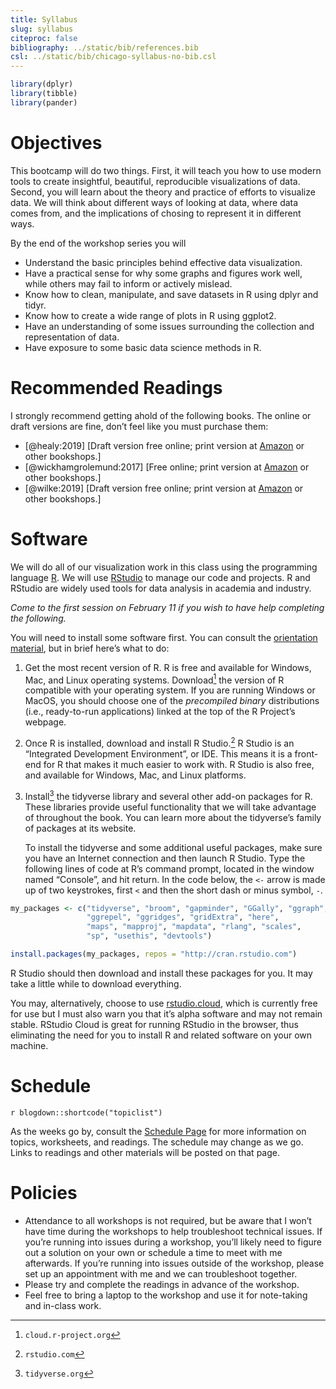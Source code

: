 ```yaml
---
title: Syllabus
slug: syllabus
citeproc: false
bibliography: ../static/bib/references.bib
csl: ../static/bib/chicago-syllabus-no-bib.csl
---
```


<!-- \bibliography{../static/bib/references.bib} So that RefTeX knows about the bibliography -->

```r
library(dplyr)
library(tibble)
library(pander)
```

# Objectives

This bootcamp will do two things. First, it will teach you how to use modern tools to create insightful, beautiful, reproducible visualizations of data. Second, you will learn about the theory and practice of efforts to visualize data. We will think about different ways of looking at data, where data comes from, and the implications of chosing to represent it in different ways.

By the end of the workshop series you will

- Understand the basic principles behind effective data visualization.
- Have a practical sense for why some graphs and figures work well,
  while others may fail to inform or actively mislead.
- Know how to clean, manipulate, and save datasets in R using dplyr and tidyr.
- Know how to create a wide range of plots in R using ggplot2.
- Have an understanding of some issues surrounding the collection and 
  representation of data.
- Have exposure to some basic data science methods in R.

# Recommended Readings

I strongly recommend getting ahold of the following books. The online or draft versions are fine, don't feel like you must purchase them:

- [@healy:2019] [Draft version free online; print version at [Amazon](https://amzn.to/2vfAixM) or other bookshops.]
- [@wickhamgrolemund:2017] [Free online; print version at [Amazon](https://www.amazon.com/R-Data-Science-Hadley-Wickham/dp/1491910399/) or other bookshops.]
- [@wilke:2019] [Draft version free online; print version at  [Amazon](https://www.amazon.com/Fundamentals-Data-Visualization-Informative-Compelling/dp/1492031089) or other bookshops.]

# Software

We will do all of our visualization work in this class using the programming language [R](https://cran.r-project.org/). We will use [RStudio](https://www.rstudio.com/) to manage our code and projects. R and RStudio are widely used tools for data analysis in academia and industry.

*Come to the first session on February 11 if you wish to have help completing the following.*

You will need to install some software first. You can consult the [orientation material](https://jasonheppler.org/courses/bootcampr.2020/reading/01-reading/), but in brief here's what to do: 

1. Get the most recent version of R. R is free and available for Windows, Mac, and Linux operating systems. Download^[`cloud.r-project.org`] the version of R compatible with your operating system. If you are running Windows or MacOS, you should choose one of the *precompiled binary* distributions (i.e., ready-to-run applications) linked at the top of the R Project's webpage. 
2. Once R is installed, download and install R Studio.^[`rstudio.com`] R Studio is an "Integrated Development Environment", or IDE. This means it is a front-end for R that makes it much easier to work with. R Studio is also free, and available for Windows, Mac, and Linux platforms.
3. Install^[`tidyverse.org`] the tidyverse library and several other add-on packages for R. These libraries provide useful functionality that we will take advantage of throughout the book. You can learn more about the tidyverse's family of packages at its website.

   To install the tidyverse and some additional useful packages, make sure you have an Internet connection and then launch R Studio. Type the following lines of code at R's command prompt, located in the window named "Console", and hit return. In the code below, the `<-` arrow is made up of two keystrokes, first `<` and then the short dash or minus symbol, `-`.

```r
my_packages <- c("tidyverse", "broom", "gapminder", "GGally", "ggraph", 
                 "ggrepel", "ggridges", "gridExtra", "here", 
                 "maps", "mapproj", "mapdata", "rlang", "scales", 
                 "sp", "usethis", "devtools")

install.packages(my_packages, repos = "http://cran.rstudio.com")
```

R Studio should then download and install these packages for you. It may take a little while to download everything.

You may, alternatively, choose to use [rstudio.cloud](https://rstudio.cloud), which is currently free for use but I must also warn you that it's alpha software and may not remain stable. RStudio Cloud is great for running RStudio in the browser, thus eliminating the need for you to install R and related software on your own machine. 

# Schedule

`r blogdown::shortcode("topiclist")`

As the weeks go by, consult the [Schedule Page](/schedule/) for more information on topics, worksheets, and readings. The schedule may change as we go. Links to readings and other materials will be posted on that page. 

# Policies

- Attendance to all workshops is not required, but be aware that I won't have time during the workshops to help troubleshoot technical issues. If you're running into issues during a workshop, you'll likely need to figure out a solution on your own or schedule a time to meet with me afterwards. If you're running into issues outside of the workshop, please set up an appointment with me and we can troubleshoot together.
- Please try and complete the readings in advance of the workshop. 
- Feel free to bring a laptop to the workshop and use it for note-taking and in-class work. 

